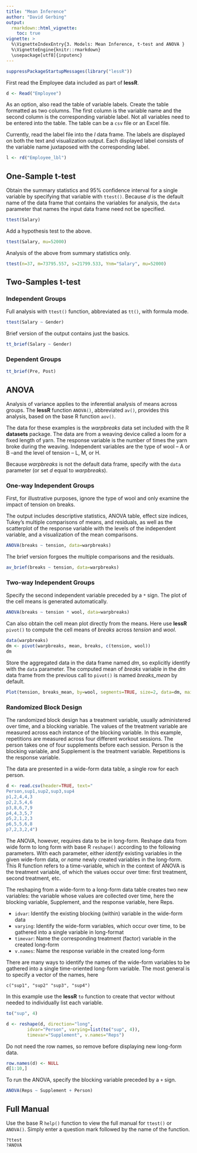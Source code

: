 ```yaml
---
title: "Mean Inference"
author: "David Gerbing"
output: 
  rmarkdown::html_vignette:
    toc: true
vignette: >
  %\VignetteIndexEntry{3. Models: Mean Inference, t-test and ANOVA }
  %\VignetteEngine{knitr::rmarkdown}
  \usepackage[utf8]{inputenc}
---
```



```r
suppressPackageStartupMessages(library("lessR"))
```


First read the Employee data included as part of __lessR__.

```r
d <- Read("Employee")
```

As an option, also read the table of variable labels. Create the table formatted as two columns. The first column is the variable name and the second column is the corresponding variable label. Not all variables need to be entered into the table. The table can be a `csv` file or an Excel file.

Currently, read the label file into the _l_ data frame. The labels are displayed on both the text and visualization output. Each displayed label consists of the variable name juxtaposed with the corresponding label.

```r
l <- rd("Employee_lbl")
```



## One-Sample t-test

Obtain the summary statistics and 95% confidence interval for a single variable by specifying that variable with `ttest()`. Because _d_ is the default name of the data frame that contains the variables for analysis, the `data` parameter that names the input data frame need not be specified.

```r
ttest(Salary)
```

Add a hypothesis test to the above.

```r
ttest(Salary, mu=52000)
```

Analysis of the above from summary statistics only.
 
```r
ttest(n=37, m=73795.557, s=21799.533, Ynm="Salary", mu=52000)
```



## Two-Samples t-test


### Independent Groups

Full analysis with `ttest()` function, abbreviated as `tt()`, with formula mode.

```r
ttest(Salary ~ Gender)
```

Brief version of the output contains just the basics.

```r
tt_brief(Salary ~ Gender)
```



### Dependent Groups

```r
tt_brief(Pre, Post)
```


## ANOVA


Analysis of variance applies to the inferential analysis of means across groups.  The __lessR__ function `ANOVA()`, abbreviated `av()`, provides this analysis, based on the base R function `aov()`.

The data for these examples is the _warpbreaks_ data set included with the R __datasets__ package. The data are from a weaving device called a loom for a fixed length of yarn. The response variable is the number of times the yarn broke during the weaving. Independent variables are the type of wool -- A or B --and the level of tension -- L, M, or H.

Because _warpbreaks_ is not the default data frame, specify with the `data` parameter (or set _d_ equal to _warpbreaks_). 


### One-way Independent Groups

First, for illustrative purposes, ignore the type of wool and only examine the impact of tension on breaks.

The output includes descriptive statistics, ANOVA table, effect size indices, Tukey's multiple comparisons of means, and residuals, as well as the scatterplot of the response variable with the levels of the independent variable, and a visualization of the mean comparisons.

```r
ANOVA(breaks ~ tension, data=warpbreaks)
```

The brief version forgoes the multiple comparisons and the residuals.

```r
av_brief(breaks ~ tension, data=warpbreaks)
```



### Two-way Independent Groups

Specify the second independent variable preceded by a `*` sign. The plot of the cell means is generated automatically.

```r
ANOVA(breaks ~ tension * wool, data=warpbreaks)
```

Can also obtain the cell mean plot directly from the means. Here use __lessR__ `pivot()` to compute the cell means of _breaks_ across _tension_ and _wool_.

```r
data(warpbreaks)
dm <- pivot(warpbreaks, mean, breaks, c(tension, wool))
dm
```

Store the aggregated data in the data frame named _dm_, so explicitly identify with the `data` parameter. The computed mean of _breaks_ variable in the _dm_ data frame from the previous call to `pivot()` is named *breaks_mean* by default.

```r
Plot(tension, breaks_mean, by=wool, segments=TRUE, size=2, data=dm, main="Cell Means")
```


### Randomized Block Design

The randomized block design has a treatment variable, usually administered over time, and a blocking variable. The values of the treatment variable are measured across each instance of the blocking variable. In this example, repetitions are measured across four different workout sessions. The person takes one of four supplements before each session. Person is the blocking variable, and Supplement is the treatment variable. Repetitions is the response variable.

The data are presented in a wide-form data table, a single row for each person.

```r
d <- read.csv(header=TRUE, text="
Person,sup1,sup2,sup3,sup4
p1,2,4,4,3
p2,2,5,4,6
p3,8,6,7,9
p4,4,3,5,7
p5,2,1,2,3
p6,5,5,6,8
p7,2,3,2,4")
```

The ANOVA, however, requires data to be in long-form. Reshape data from wide form to long form with base R `reshape()` according to the following parameters. With each parameter, either _identify_ existing variables in the given wide-form data, or _name_ newly created variables in the long-form. This R function refers to a time-variable, which in the context of ANOVA is the treatment variable, of which the values occur over time: first treatment, second treatment, etc. 

The reshaping from a wide-form to a long-form data table creates two new variables: the variable whose values are collected over time, here the blocking variable, Supplement, and the response variable, here Reps.

- `idvar`: Identify the existing blocking (within) variable in the wide-form data
- `varying`: Identify the wide-form variables, which occur over time, to be gathered into a single variable in long-format
- `timevar`: Name the corresponding treatment (factor) variable in the created long-form 
- `v.names`: Name the response variable in the created long-form

There are many ways to identify the names of the wide-form variables to be gathered into a single time-oriented long-form variable. The most general is to specify a vector of the names, here

```
c("sup1", "sup2" "sup3", "sup4")
```
In this example use the __lessR__ `to` function to create that vector without needed to individually list each variable.

```r
to("sup", 4)
```


```r
d <- reshape(d, direction="long",
        idvar="Person", varying=list(to("sup", 4)), 
        timevar="Supplement", v.names="Reps")
```


Do not need the row names, so remove before displaying new long-form data.

```r
row.names(d) <- NULL
d[1:10,]
```

To run the ANOVA, specify the blocking variable preceded by a `+` sign.

```r
ANOVA(Reps ~ Supplement + Person)
```


## Full Manual

Use the base R `help()` function to view the full manual for `ttest()` or `ANOVA()`. Simply enter a question mark followed by the name of the function.

```
?ttest
?ANOVA
```

